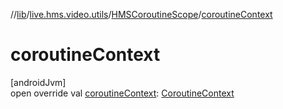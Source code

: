 //[lib](../../../index)/[live.hms.video.utils](../index)/[HMSCoroutineScope](index)/[coroutineContext](coroutine-context)

# coroutineContext

[androidJvm]\
open override val [coroutineContext](coroutine-context): [CoroutineContext](https://kotlinlang.org/api/latest/jvm/stdlib/kotlin.coroutines/-coroutine-context/index.html)
